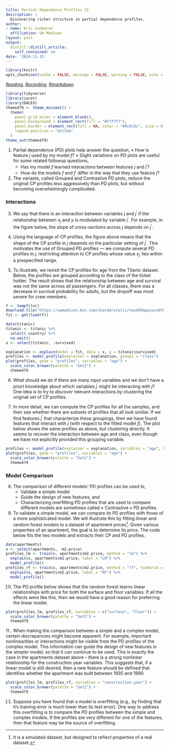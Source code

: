 ```yaml
---
title: Partial Dependence Profiles II
description: |
  Discovering richer structure in partial dependence profiles.
author:
- name: Kris Sankaran
  affiliation: UW Madison
layout: post
output:
  distill::distill_article:
    self_contained: no
date: '2024-11-15'
---
```


```r
library(knitr)
opts_chunk$set(cache = FALSE, message = FALSE, warning = FALSE, echo = TRUE)
```

_[Reading](http://ema.drwhy.ai/partialDependenceProfiles.html), [Recording](https://mediaspace.wisc.edu/media/Week%2012%20%5B2%5D%20Partial%20Dependence%20Profiles%20II/1_3e93x8o8), [Rmarkdown](https://github.com/krisrs1128/stat436_notes/blob/main/notes/2024-12-27-week12-2.Rmd)_

```r
library(tidyverse)
library(caret)
library(DALEX)
theme479 <- theme_minimal() + 
  theme(
    panel.grid.minor = element_blank(),
    panel.background = element_rect(fill = "#f7f7f7"),
    panel.border = element_rect(fill = NA, color = "#0c0c0c", size = 0.6),
    legend.position = "bottom"
  )
theme_set(theme479)
```

1. Partial dependence (PD) plots help answer the question, « How is feature $j$
used by my model $f$? » Slight variations on PD plots are useful for some
related followup questions,
  	* Has my model $f$ learned interactions between features $j$ and $j^{\prime}$?
  	* How do the models $f$ and $f^{\prime}$ differ in the way that they use feature $j$?
  	
2. The variants, called Grouped and Contrastive PD plots, reduce the original CP
profiles less aggressively than PD plots, but without becoming overwhelmingly
complicated.

### Interactions

3. We say that there is an interaction between variables $j$ and $j^{\prime}$ if
the relationship between $x_{j}$ and $y$ is modulated by variable $j^{\prime}$.
For example, in the figure below, the slope of cross-sections across $j$ depends
on $j^{\prime}$.

4. Using the language of CP profiles, the figure above means that the shape of
the CP profile in $j$ depends on the particular setting of $j^{\prime}$. This
motivates the use of Grouped PD profiles — we compute several PD profiles in
$j$, restricting attention to CP profiles whose value $x_{j^{\prime}}$ lies
within a prespecified range.

5. To illustrate, we revisit the CP profiles for age from the Titanic dataset.
Below, the profiles are grouped according to the class of the ticket holder. The
result shows that the relationship between age and survival was not the same
across all passengers. For all classes, there was a decrease in survival
probability for adults, but the dropoff was most severe for crew members.

```r
f <- tempfile()
download.file("https://uwmadison.box.com/shared/static/nau695mppsoxx0f6bns1ieo7kh1bje0j.rda", f)
fit <- get(load(f))

data(titanic)
titanic <- titanic %>%
  select(-country) %>%
  na.omit()
x <- select(titanic, -survived)

explanation <- explain(model = fit, data = x, y = titanic$survived)
profiles <- model_profile(explainer = explanation, groups = "class")
plot(profiles, geom = "profiles", variables = "age") +
  scale_color_brewer(palette = "Set2") +
  theme479
```

6. What should we do if there are many input variables and we don’t have a
priori knowledge about which variables $j^{\prime}$ might be interacting with
$j$? One idea is to try to *discover* relevant interactions by clustering the
original set of CP profiles.

7. In more detail, we can compute the CP profiles for all the samples, and then
see whether there are subsets of profiles that all look similar. If we find
features $j^{\prime}$ that characterize these groupings, then we have found
features that interact with $j$ (with respect to the fitted model $f$). The plot
below shows the same profiles as above, but clustering directly. It seems to
recover the interaction between age and class, even though we have not
explicitly provided this grouping variable.

```r
profiles <- model_profile(explainer = explanation, variables = "age", k = 3)
plot(profiles, geom = "profiles", variables = "age") +
  scale_color_brewer(palette = "Set2") +
  theme479
```

### Model Comparison

8. The comparison of different models’ PD profiles can be used to,
  	* Validate a simple model
  	* Guide the design of new features, and
  	* Characterizing overfitting
  	PD profiles that are used to compare different models are sometimes called
  	« Contrastive » PD profiles.
  	
9. To validate a simple model, we can compare its PD profiles with those of a
more sophisticated model. We will illustrate this by fitting linear and random
forest models to a dataset of apartment prices^[It is a simulated dataset, but
designed to reflect properties of a real dataset.]. Given various properties of
an apartment, the goal is to determine its price. The code below fits the two
models and extracts their CP and PD profiles.

```r
data(apartments)
x <- select(apartments, -m2.price)
profiles_lm <- train(x, apartments$m2.price, method = "lm") %>%
  explain(x, apartments$m2.price, label = "LM") %>%
  model_profile()
profiles_rf <- train(x, apartments$m2.price, method = "rf", tuneGrid = data.frame(mtry = 10)) %>%
  explain(x, apartments$m2.price, label = "RF") %>%
  model_profile()
```

10. The PD profile below shows that the random forest learns linear
relationships with price for both the surface and floor variables. If all the
effects were like this, then we would have a good reason for preferring the
linear model.

```r
plot(profiles_lm, profiles_rf, variables = c("surface", "floor")) +
  scale_color_brewer(palette = "Set2") +
  theme479
```

11.. When making the comparison between a simple and a complex model, certain
discrepancies might become apparent. For example, important nonlinearities or
interactions might be visible from the PD profiles of the complex model. This
information can guide the design of new features in the simpler model, so that
it can continue to be used. This is exactly the case in the apartments dataset
above -- there is a strong nonlinear relationship for the construction year
variables. This suggests that, if a linear model is still desired, then a new
feature should be defined that identifies whether the apartment was built
between 1935 and 1990.

```r
plot(profiles_lm, profiles_rf, variables = "construction.year") +
  scale_color_brewer(palette = "Set2") +
  theme479
```

11. Suppose you have found that a model is overfitting (e.g., by finding that
it’s training error is much lower than its test error). One way to address this
overfitting is to compare the PD profiles between the simple and complex models.
If the profiles are very different for one of the features, then that feature
may be the source of overfitting.
